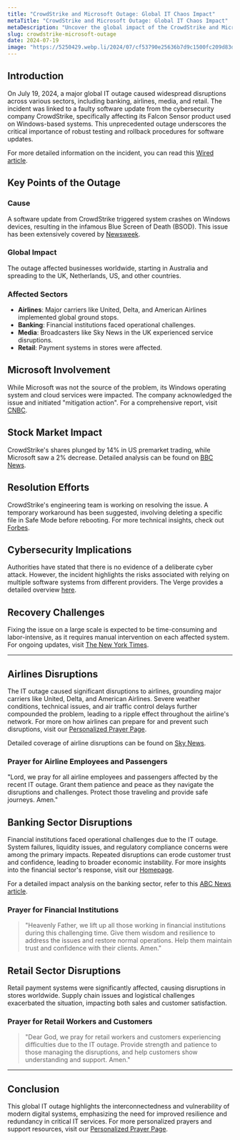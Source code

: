 ```yaml
---
title: "CrowdStrike and Microsoft Outage: Global IT Chaos Impact"
metaTitle: "CrowdStrike and Microsoft Outage: Global IT Chaos Impact"
metaDescription: "Uncover the global impact of the CrowdStrike and Microsoft outage, disrupting airlines, banks, media, and retail sectors worldwide."
slug: crowdstrike-microsoft-outage
date: 2024-07-19
image: "https://5250429.webp.li/2024/07/cf53790e25636b7d9c1500fc209d83d1.png"
---
```



## Introduction

On July 19, 2024, a major global IT outage caused widespread disruptions across various sectors, including banking, airlines, media, and retail. The incident was linked to a faulty software update from the cybersecurity company CrowdStrike, specifically affecting its Falcon Sensor product used on Windows-based systems. This unprecedented outage underscores the critical importance of robust testing and rollback procedures for software updates.

For more detailed information on the incident, you can read this [Wired article](https://www.wired.com/story/microsoft-windows-outage-crowdstrike-global-it-probems/).

## Key Points of the Outage

### Cause

A software update from CrowdStrike triggered system crashes on Windows devices, resulting in the infamous Blue Screen of Death (BSOD). This issue has been extensively covered by [Newsweek](https://www.newsweek.com/microsoft-crowdstrike-outage-accounts-down-worldwide-what-we-know-1927458).

### Global Impact

The outage affected businesses worldwide, starting in Australia and spreading to the UK, Netherlands, US, and other countries.

### Affected Sectors

- **Airlines**: Major carriers like United, Delta, and American Airlines implemented global ground stops.
- **Banking**: Financial institutions faced operational challenges.
- **Media**: Broadcasters like Sky News in the UK experienced service disruptions.
- **Retail**: Payment systems in stores were affected.

## Microsoft Involvement

While Microsoft was not the source of the problem, its Windows operating system and cloud services were impacted. The company acknowledged the issue and initiated "mitigation action". For a comprehensive report, visit [CNBC](https://www.cnbc.com/2024/07/19/microsoft-crowdstrike-shares-fall-after-major-it-outage.html).

## Stock Market Impact

CrowdStrike's shares plunged by 14% in US premarket trading, while Microsoft saw a 2% decrease. Detailed analysis can be found on [BBC News](https://www.bbc.com/news/articles/cp4wnrxqlewo).

## Resolution Efforts

CrowdStrike's engineering team is working on resolving the issue. A temporary workaround has been suggested, involving deleting a specific file in Safe Mode before rebooting. For more technical insights, check out [Forbes](https://www.forbes.com/sites/kateoflahertyuk/2024/07/19/crowdstrike-windows-outage-what-happened-and-what-to-do-next/).

## Cybersecurity Implications

Authorities have stated that there is no evidence of a deliberate cyber attack. However, the incident highlights the risks associated with relying on multiple software systems from different providers. The Verge provides a detailed overview [here](https://www.theverge.com/2024/7/19/24201717/windows-bsod-crowdstrike-outage-issue).

## Recovery Challenges

Fixing the issue on a large scale is expected to be time-consuming and labor-intensive, as it requires manual intervention on each affected system. For ongoing updates, visit [The New York Times](https://www.nytimes.com/2024/07/19/business/microsoft-outage-cause-azure-crowdstrike.html).

---

## Airlines Disruptions

The IT outage caused significant disruptions to airlines, grounding major carriers like United, Delta, and American Airlines. Severe weather conditions, technical issues, and air traffic control delays further compounded the problem, leading to a ripple effect throughout the airline's network. For more on how airlines can prepare for and prevent such disruptions, visit our [Personalized Prayer Page](https://prayer-for.com/prayer).

Detailed coverage of airline disruptions can be found on [Sky News](https://news.sky.com/story/outages-latest-airports-business-and-broadcasters-experiencing-issues-worldwide-13180821).

### Prayer for Airline Employees and Passengers

"Lord, we pray for all airline employees and passengers affected by the recent IT outage. Grant them patience and peace as they navigate the disruptions and challenges. Protect those traveling and provide safe journeys. Amen."

## Banking Sector Disruptions

Financial institutions faced operational challenges due to the IT outage. System failures, liquidity issues, and regulatory compliance concerns were among the primary impacts. Repeated disruptions can erode customer trust and confidence, leading to broader economic instability. For more insights into the financial sector's response, visit our [Homepage](https://prayer-for.com/).

For a detailed impact analysis on the banking sector, refer to this [ABC News article](https://www.abc.net.au/news/2024-07-19/global-it-outage-crowdstrike-microsoft-banks-airlines-australia/104119960).

### Prayer for Financial Institutions

> "Heavenly Father, we lift up all those working in financial institutions during this challenging time. Give them wisdom and resilience to address the issues and restore normal operations. Help them maintain trust and confidence with their clients. Amen."

## Retail Sector Disruptions

Retail payment systems were significantly affected, causing disruptions in stores worldwide. Supply chain issues and logistical challenges exacerbated the situation, impacting both sales and customer satisfaction. 

### Prayer for Retail Workers and Customers

> "Dear God, we pray for retail workers and customers experiencing difficulties due to the IT outage. Provide strength and patience to those managing the disruptions, and help customers show understanding and support. Amen."

---

## Conclusion

This global IT outage highlights the interconnectedness and vulnerability of modern digital systems, emphasizing the need for improved resilience and redundancy in critical IT services. For more personalized prayers and support resources, visit our [Personalized Prayer Page](https://prayer-for.com/prayer).
